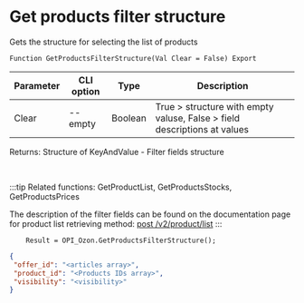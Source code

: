 ﻿---
sidebar_position: 23
---


# Get products filter structure
 Gets the structure for selecting the list of products



`Function GetProductsFilterStructure(Val Clear = False) Export`

  | Parameter | CLI option | Type | Description |
  |-|-|-|-|
  | Clear | --empty | Boolean | True > structure with empty valuse, False > field descriptions at values |

  
  Returns:  Structure of KeyAndValue - Filter fields structure

<br/>

:::tip
Related functions: GetProductList, GetProductsStocks, GetProductsPrices

 The description of the filter fields can be found on the documentation page for product list retrieving method: [post /v2/product/list](https://docs.ozon.ru/api/seller/#operation/ProductAPI_GetProductList)
:::
<br/>


```bsl title="Code example"
    Result = OPI_Ozon.GetProductsFilterStructure();
```
 



```json title="Result"
{
 "offer_id": "<articles array>",
 "product_id": "<Products IDs array>",
 "visibility": "<visibility>"
}
```

